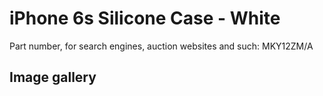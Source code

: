 # iPhone 6s Silicone Case - White

Part number, for search engines, auction websites and such: MKY12ZM/A

## Image gallery

<div style={{ width: "768px" }}>
  <GalleryComponent
    images={[
      {
        original: "/everysource/MKY12",
        thumbnail: "/everypreview/MKY12",
      },
      {
        original: "/everysource/MKY12_AV1_GOLD",
        thumbnail: "/everypreview/MKY12_AV1_GOLD",
      },
      {
        original: "/everysource/MKY12_AV1_SILVER",
        thumbnail: "/everypreview/MKY12_AV1_SILVER",
      },
      {
        original: "/everysource/MKY12_AV1_SPACE_GRAY",
        thumbnail: "/everypreview/MKY12_AV1_SPACE_GRAY",
      }
    ]}
  />
</div>